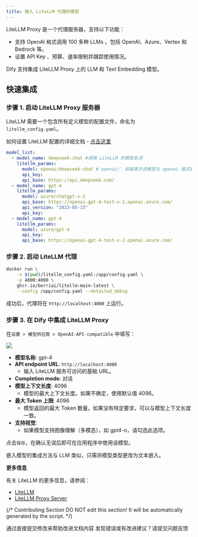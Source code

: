 ```yaml
---
title: 接入 LiteLLM 代理的模型
---
```





LiteLLM Proxy 是一个代理服务器，支持以下功能：

* 支持 OpenAI 格式调用 100 多种 LLMs ，包括 OpenAI、Azure、Vertex 和 Bedrock 等。
* 设置 API Key 、预算、速率限制并跟踪使用情况。

Dify 支持集成 LiteLLM Proxy 上的 LLM 和 Text Embedding 模型。

## **快速集成**

### **步骤 1. 启动 LiteLLM Proxy 服务器**

LiteLLM 需要一个包含所有定义模型的配置文件，命名为 `litellm_config.yaml`。

如何设置 LiteLLM 配置的详细文档 - [点击这里](https://example.com)

```yaml
model_list:
  - model_name: deepseek-chat #调用 LiteLLM 的模型名词
    litellm_params:
      model: openai/deepseek-chat #`openai/` 前缀表示该模型与 openai 格式兼容
      api_key: 
      api_base: https://api.deepseek.com/
  - model_name: gpt-4
    litellm_params:
      model: azure/chatgpt-v-2
      api_base: https://openai-gpt-4-test-v-1.openai.azure.com/
      api_version: "2023-05-15"
      api_key: 
  - model_name: gpt-4
    litellm_params:
      model: azure/gpt-4
      api_key: 
      api_base: https://openai-gpt-4-test-v-2.openai.azure.com/
```

### **步骤 2. 启动 LiteLLM 代理**

```bash
docker run \
    -v $(pwd)/litellm_config.yaml:/app/config.yaml \
    -p 4000:4000 \
    ghcr.io/berriai/litellm:main-latest \
    --config /app/config.yaml --detailed_debug
```

成功后，代理将在 `http://localhost:4000` 上运行。

### **步骤 3. 在 Dify 中集成 LiteLLM Proxy**

在`设置 > 模型供应商 > OpenAI-API-compatible` 中填写：

![](https://assets-docs.dify.ai/dify-enterprise-mintlify/zh_CN/development/models-integration/77bffb41849491914f95b05e0f42cd29.png)

* **模型名称**: gpt-4
* **API endpoint URL**: `http://localhost:4000`
  * 输入 LiteLLM 服务可访问的基础 URL。
* **Completion mode**: 对话
* **模型上下文长度**: 4096
  * 模型的最大上下文长度。如果不确定，使用默认值 4096。
* **最大 Token 上限**: 4096
  * 模型返回的最大 Token 数量。如果没有特定要求，可以与模型上下文长度一致。
* **支持视觉**:
  * 如果模型支持图像理解（多模态），如 gpt4-o，请勾选此选项。

点击`保存`，在确认无误后即可在应用程序中使用该模型。

嵌入模型的集成方法与 LLM 类似，只需将模型类型更改为文本嵌入。

**更多信息**

有关 LiteLLM 的更多信息，请参阅：

* [LiteLLM](https://example.com)
* [LiteLLM Proxy Server](https://example.com)

{/*
Contributing Section
DO NOT edit this section!
It will be automatically generated by the script.
*/}

<CardGroup cols="2">
    <Card
        title="编辑此页面"
        icon="pen-to-square"
        href="https://github.com/langgenius/dify-docs/edit/main/zh-hans/development/models-integration/litellm.mdx"
    >
        通过直接提交修改来帮助改进文档内容
    </Card>
    <Card
        title="提交问题"
        icon="github"
        href="https://github.com/langgenius/dify-docs/issues/new?title=文档问题%3A%20&body=%23%23%20问题描述%0A%3C%21--%20请简要描述您发现的问题%20--%3E%0A%0A%23%23%20页面链接%0Ahttps%3A%2F%2Fgithub.com%2Flanggenius%2Fdify-docs%2Fblob%2Fmain%2Fzh-hans/development/models-integration%2Flitellm.mdx%0A%0A%23%23%20建议修改%0A%3C%21--%20如果有具体的修改建议，请在此说明%20--%3E%0A%0A%3C%21--%20感谢您对文档质量的关注！%20--%3E"
    >
        发现错误或有改进建议？请提交问题反馈
    </Card>
</CardGroup>
